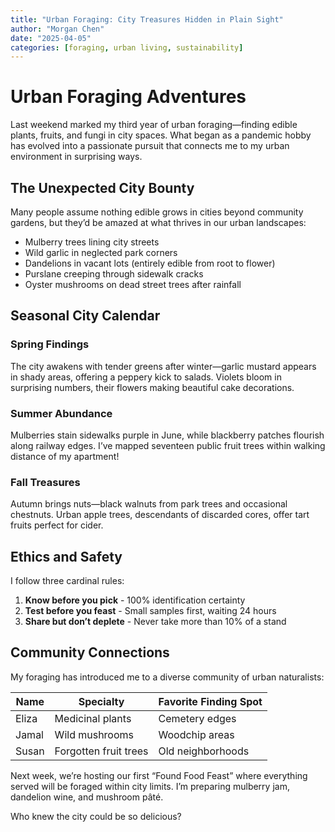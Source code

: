 ```yaml
---
title: "Urban Foraging: City Treasures Hidden in Plain Sight"
author: "Morgan Chen"
date: "2025-04-05"
categories: [foraging, urban living, sustainability]
---
```


# Urban Foraging Adventures

Last weekend marked my third year of urban foraging—finding edible plants, fruits, and fungi in city spaces. What began as a pandemic hobby has evolved into a passionate pursuit that connects me to my urban environment in surprising ways.

## The Unexpected City Bounty

Many people assume nothing edible grows in cities beyond community gardens, but they'd be amazed at what thrives in our urban landscapes:

- Mulberry trees lining city streets
- Wild garlic in neglected park corners
- Dandelions in vacant lots (entirely edible from root to flower)
- Purslane creeping through sidewalk cracks
- Oyster mushrooms on dead street trees after rainfall

## Seasonal City Calendar

### Spring Findings
The city awakens with tender greens after winter—garlic mustard appears in shady areas, offering a peppery kick to salads. Violets bloom in surprising numbers, their flowers making beautiful cake decorations.

### Summer Abundance
Mulberries stain sidewalks purple in June, while blackberry patches flourish along railway edges. I've mapped seventeen public fruit trees within walking distance of my apartment!

### Fall Treasures
Autumn brings nuts—black walnuts from park trees and occasional chestnuts. Urban apple trees, descendants of discarded cores, offer tart fruits perfect for cider.

## Ethics and Safety

I follow three cardinal rules:

1. **Know before you pick** - 100% identification certainty
2. **Test before you feast** - Small samples first, waiting 24 hours
3. **Share but don't deplete** - Never take more than 10% of a stand

## Community Connections

My foraging has introduced me to a diverse community of urban naturalists:

| Name | Specialty | Favorite Finding Spot |
|------|-----------|------------------------|
| Eliza | Medicinal plants | Cemetery edges |
| Jamal | Wild mushrooms | Woodchip areas |
| Susan | Forgotten fruit trees | Old neighborhoods |

Next week, we're hosting our first "Found Food Feast" where everything served will be foraged within city limits. I'm preparing mulberry jam, dandelion wine, and mushroom pâté.

Who knew the city could be so delicious?